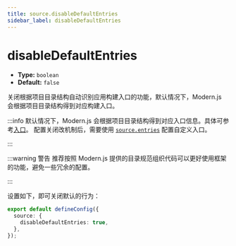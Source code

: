 ```yaml
---
title: source.disableDefaultEntries
sidebar_label: disableDefaultEntries
---
```

# disableDefaultEntries

- **Type:** `boolean`
- **Default:** `false`

关闭根据项目目录结构自动识别应用构建入口的功能，默认情况下，Modern.js 会根据项目目录结构得到对应构建入口。

:::info
默认情况下，Modern.js 会根据项目目录结构得到对应入口信息。具体可参考[入口](/guides/concept/entries)。
配置关闭改机制后，需要使用 [`source.entries`](/configure/app/source/entries) 配置自定义入口。

:::

:::warning 警告
推荐按照 Modern.js 提供的目录规范组织代码可以更好使用框架的功能，避免一些冗余的配置。

:::

设置如下，即可关闭默认的行为：

```ts title="modern.config.ts"
export default defineConfig({
  source: {
    disableDefaultEntries: true,
  },
});
```
